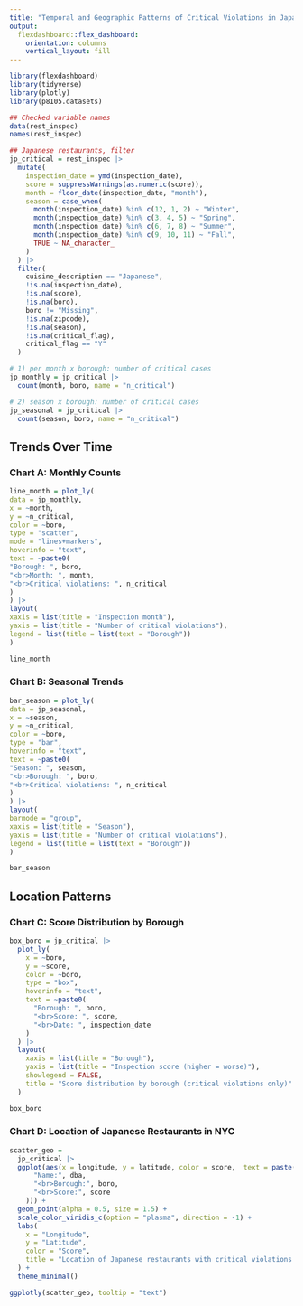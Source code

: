 ```yaml
---
title: "Temporal and Geographic Patterns of Critical Violations in Japanese Restaurants (NYC)"
output: 
  flexdashboard::flex_dashboard:
    orientation: columns
    vertical_layout: fill
---
```

```r
library(flexdashboard)
library(tidyverse)
library(plotly)
library(p8105.datasets)
```


```r
## Checked variable names
data(rest_inspec)
names(rest_inspec)
```


```r
## Japanese restaurants, filter
jp_critical = rest_inspec |>
  mutate(
    inspection_date = ymd(inspection_date),
    score = suppressWarnings(as.numeric(score)),
    month = floor_date(inspection_date, "month"),
    season = case_when(
      month(inspection_date) %in% c(12, 1, 2) ~ "Winter",
      month(inspection_date) %in% c(3, 4, 5) ~ "Spring",
      month(inspection_date) %in% c(6, 7, 8) ~ "Summer",
      month(inspection_date) %in% c(9, 10, 11) ~ "Fall",
      TRUE ~ NA_character_
    )
  ) |>
  filter(
    cuisine_description == "Japanese",
    !is.na(inspection_date),
    !is.na(score),
    !is.na(boro),
    boro != "Missing",
    !is.na(zipcode),
    !is.na(season),
    !is.na(critical_flag),
    critical_flag == "Y"   
  )
```


```r
# 1) per month x borough: number of critical cases
jp_monthly = jp_critical |>
  count(month, boro, name = "n_critical")

# 2) season x borough: number of critical cases
jp_seasonal = jp_critical |>
  count(season, boro, name = "n_critical")

```

Trends Over Time {.tabset}
-----------------------------------------------------------------------
### Chart A: Monthly Counts
```r
line_month = plot_ly(
data = jp_monthly,
x = ~month,
y = ~n_critical,
color = ~boro,
type = "scatter",
mode = "lines+markers",
hoverinfo = "text",
text = ~paste0(
"Borough: ", boro,
"<br>Month: ", month,
"<br>Critical violations: ", n_critical
)
) |>
layout(
xaxis = list(title = "Inspection month"),
yaxis = list(title = "Number of critical violations"),
legend = list(title = list(text = "Borough"))
)

line_month

```


### Chart B: Seasonal Trends

```r
bar_season = plot_ly(
data = jp_seasonal,
x = ~season,
y = ~n_critical,
color = ~boro,
type = "bar",
hoverinfo = "text",
text = ~paste0(
"Season: ", season,
"<br>Borough: ", boro,
"<br>Critical violations: ", n_critical
)
) |>
layout(
barmode = "group",
xaxis = list(title = "Season"),
yaxis = list(title = "Number of critical violations"),
legend = list(title = list(text = "Borough"))
)

bar_season
```

Location Patterns {.tabset}
-----------------------------------------------------------------------
### Chart C: Score Distribution by Borough

```r
box_boro = jp_critical |>
  plot_ly(
    x = ~boro,
    y = ~score,
    color = ~boro,
    type = "box",
    hoverinfo = "text",
    text = ~paste0(
      "Borough: ", boro,
      "<br>Score: ", score,
      "<br>Date: ", inspection_date
    )
  ) |>
  layout(
    xaxis = list(title = "Borough"),
    yaxis = list(title = "Inspection score (higher = worse)"),
    showlegend = FALSE,
    title = "Score distribution by borough (critical violations only)"
  )

box_boro
```


### Chart D: Location of Japanese Restaurants in NYC

```r
scatter_geo =
  jp_critical |>
  ggplot(aes(x = longitude, y = latitude, color = score,  text = paste(
      "Name:", dba,
      "<br>Borough:", boro,
      "<br>Score:", score
    ))) +
  geom_point(alpha = 0.5, size = 1.5) +
  scale_color_viridis_c(option = "plasma", direction = -1) +
  labs(
    x = "Longitude",
    y = "Latitude",
    color = "Score",
    title = "Location of Japanese restaurants with critical violations in NYC"
  ) +
  theme_minimal()

ggplotly(scatter_geo, tooltip = "text")
```

